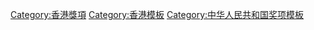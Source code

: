 [[Category:香港獎項|Category:香港獎項]]
[[Category:香港模板|Category:香港模板]]
[[Category:中华人民共和国奖项模板|Category:中华人民共和国奖项模板]]